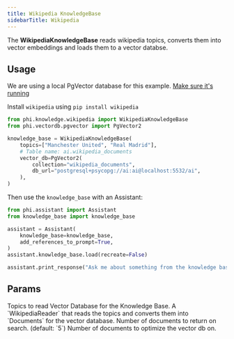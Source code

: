 ```yaml
---
title: Wikipedia KnowledgeBase
sidebarTitle: Wikipedia
---
```


The **WikipediaKnowledgeBase** reads wikipedia topics, converts them into vector embeddings and loads them to a vector databse.

## Usage

<Note>

We are using a local PgVector database for this example. [Make sure it's running](http://localhost:3333/vectordb/pgvector)

</Note>

<Note>

Install `wikipedia` using `pip install wikipedia`

</Note>

```python knowledge_base.py
from phi.knowledge.wikipedia import WikipediaKnowledgeBase
from phi.vectordb.pgvector import PgVector2

knowledge_base = WikipediaKnowledgeBase(
    topics=["Manchester United", "Real Madrid"],
    # Table name: ai.wikipedia_documents
    vector_db=PgVector2(
        collection="wikipedia_documents",
        db_url="postgresql+psycopg://ai:ai@localhost:5532/ai",
    ),
)
```

Then use the `knowledge_base` with an Assistant:

```python assistant.py
from phi.assistant import Assistant
from knowledge_base import knowledge_base

assistant = Assistant(
    knowledge_base=knowledge_base,
    add_references_to_prompt=True,
)
assistant.knowledge_base.load(recreate=False)

assistant.print_response("Ask me about something from the knowledge base")
```

## Params

<ResponseField name="topics" type="List[str]">
  Topics to read
</ResponseField>
<ResponseField name="vector_db" type="VectorDb">
  Vector Database for the Knowledge Base.
</ResponseField>
<ResponseField name="reader" type="WikipediaReader">
  A `WikipediaReader` that reads the topics and converts them into `Documents`
  for the vector database.
</ResponseField>
<ResponseField name="num_documents" type="int">
  Number of documents to return on search. (default: `5`)
</ResponseField>
<ResponseField name="optimize_on" type="int">
  Number of documents to optimize the vector db on.
</ResponseField>
